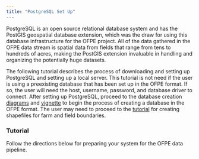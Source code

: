 ```yaml
---
title: "PostgreSQL Set Up"
---
```

PostgreSQL is an open source relational database system and has the PostGIS geospatial database extension, which was the draw for using this database infrastructure for the OFPE project. All of the data gathered in the OFPE data stream is spatial data from fields that range from tens to hundreds of acres, making the PostGIS extension invaluable in handling and organizing the potentially huge datasets.

The following tutorial describes the process of downloading and setting up PostgreSQL and setting up a local server. This tutorial is not need if the user is using a preexisting database that has been set up in the OFPE format. If so, the user will need the host, username, password, and database driver to connect. After setting up PostgreSQL, proceed to the database creation [diagrams](db_creation.html) and  [vignette](https://github.com/paulhegedus/OFPE/blob/master/vignettes/A1-DB_Create.Rmd) to begin the process of creating a database in the OFPE format. The user may need to proceed to the [tutorial](create_shp_qgis.html) for creating shapefiles for farm and field boundaries.

### Tutorial
Follow the directions below for preparing your system for the OFPE data pipeline.











